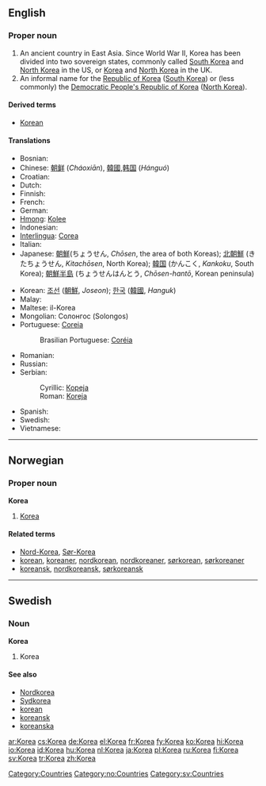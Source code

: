 {{see|korea}}
==English==

===Proper noun===
{{en-proper noun|Koreas}}

# An ancient country in East Asia. Since World War II, Korea has been divided into two sovereign states, commonly called [[South Korea]] and [[North Korea]] in the US, or [[Korea]] and [[North Korea]] in the UK.
# An informal name for the [[Republic of Korea]] ([[South Korea]]) or (less commonly) the [[Democratic People's Republic of Korea]] ([[North Korea]]).

====Derived terms====
* [[Korean]]

====Translations====
{{top}}
* Bosnian: {{t-|bs|Koreja|f}}
* Chinese: [[朝鲜]] (''Cháoxiān''), [[韓國]],[[韩国]] (''Hánguó'')
* Croatian: {{t-|hr|Koreja|f}}
* Dutch: {{t+|nl|Korea}}
* Finnish: {{t+|fi|Korea}}
* French: {{t+|fr|Corée|f}}
* German: {{t+|de|Korea|n}}
* [[Hmong]]: [[Kolee]]
* Indonesian: {{t+|id|Korea|xs=Indonesian}}
* [[Interlingua]]: [[Corea]]
* Italian: {{t-|it|Corea|f}}
* Japanese: [[朝鮮]](ちょうせん, ''Chōsen'', the area of both Koreas); [[北朝鮮]] (きたちょうせん, ''Kitachōsen'', North Korea); [[韓国]] (かんこく, ''Kankoku'', South Korea); [[朝鮮半島]] (ちょうせんはんとう, ''Chōsen-hantō'', Korean peninsula)
{{mid}}
* Korean: [[조선]] ([[朝鮮]], ''Joseon''); [[한국]] ([[韓國]], ''Hanguk'')
* Malay: {{t-|ms|Korea|xs=Malay}}
* Maltese: il-Korea
* Mongolian: Солонгос (Solongos)
* Portuguese: [[Coreia]] {{f}}
*: Brasilian Portuguese: [[Coréia]] {{f}}
* Romanian: {{t-|ro|Coreea|f}}
* Russian: {{t+|ru|Корея|f|tr=Koréja|sc=Cyrl}}
* Serbian:
*: Cyrillic: [[Кореја#Serbian|Кореја]] {{f}}
*: Roman: [[Koreja#Serbian|Koreja]] {{f}}
* Spanish: {{t+|es|Corea|f}}
* Swedish: {{t+|sv|Korea}}
* Vietnamese: {{t-|vi|Hàn Quốc|xs=Vietnamese}}
{{bottom}}

[[Category:Countries]]

----

==Norwegian==

===Proper noun===
'''Korea'''

# [[#English|Korea]]

====Related terms====
*[[Nord-Korea]], [[Sør-Korea]]
*[[korean]], [[koreaner]], [[nordkorean]], [[nordkoreaner]], [[sørkorean]], [[sørkoreaner]]
*[[koreansk]], [[nordkoreansk]], [[sørkoreansk]]

[[Category:no:Countries]]

----

==Swedish==

===Noun===
'''Korea'''

# Korea

====See also====
*[[Nordkorea]]
*[[Sydkorea]]
*[[korean]]
*[[koreansk]]
*[[koreanska]]

[[Category:sv:Countries]]

[[ar:Korea]]
[[cs:Korea]]
[[de:Korea]]
[[el:Korea]]
[[fr:Korea]]
[[fy:Korea]]
[[ko:Korea]]
[[hi:Korea]]
[[io:Korea]]
[[id:Korea]]
[[hu:Korea]]
[[nl:Korea]]
[[ja:Korea]]
[[pl:Korea]]
[[ru:Korea]]
[[fi:Korea]]
[[sv:Korea]]
[[tr:Korea]]
[[zh:Korea]]